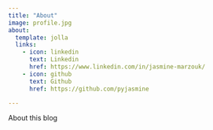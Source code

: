 ```yaml
---
title: "About"
image: profile.jpg
about:
  template: jolla
  links:
    - icon: linkedin
      text: Linkedin
      href: https://www.linkedin.com/in/jasmine-marzouk/
    - icon: github
      text: Github
      href: https://github.com/pyjasmine

---
```


About this blog
